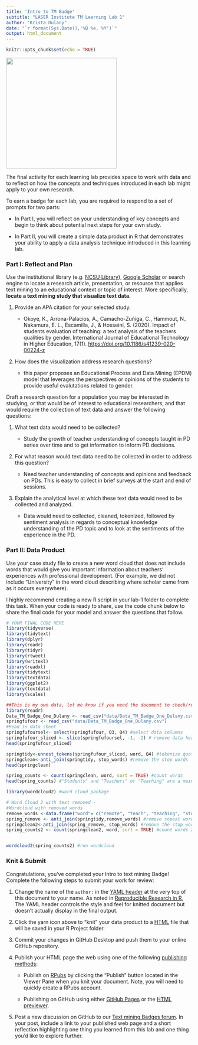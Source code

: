 ```yaml
---
title: 'Intro to TM Badge'
subtitle: "LASER Institute TM Learning Lab 1"
author: "Krista Dulany"
date: "`r format(Sys.Date(),'%B %e, %Y')`"
output: html_document
---
```


```r
knitr::opts_chunk$set(echo = TRUE)
```

![](img/tmb.png){width="300"}

The final activity for each learning lab provides space to work with data and to reflect on how the concepts and techniques introduced in each lab might apply to your own research.

To earn a badge for each lab, you are required to respond to a set of prompts for two parts: 

-   In Part I, you will reflect on your understanding of key concepts and begin to think about potential next steps for your own study.

-   In Part II, you will create a simple data product in R that demonstrates your ability to apply a data analysis technique introduced in this learning lab.

### Part I: Reflect and Plan

Use the institutional library (e.g. [NCSU Library](https://www.lib.ncsu.edu/#articles)), [Google Scholar](https://scholar.google.com/) or search engine to locate a research article, presentation, or resource that applies text mining to an educational context or topic of interest. More specifically, **locate a text mining study that visualize text data.**

1.  Provide an APA citation for your selected study.

    -   Okoye, K., Arrona-Palacios, A., Camacho-Zuñiga, C., Hammout, N., Nakamura, E. L., Escamilla, J., & Hosseini, S. (2020). Impact of students evaluation of teaching: a text analysis of the teachers qualities by gender. International Journal of Educational Technology in Higher Education, 17(1). <https://doi.org/10.1186/s41239-020-00224-z>

2.  How does the visualization address research questions?

    -   this paper proposes an Educational Process and Data Mining (EPDM) model that leverages the perspectives or opinions of the students to provide useful evalutations related to gender.

Draft a research question for a population you may be interested in studying, or that would be of interest to educational researchers, and that would require the collection of text data and answer the following questions:

1.  What text data would need to be collected?

    -   Study the growth of teacher understanding of concepts taught in PD series over time and to get information to inform PD decisions.

2.  For what reason would text data need to be collected in order to address this question?

    -   Need teacher understanding of concepts and opinions and feedback on PDs. This is easy to collect in brief surveys at the start and end of sessions.

3.  Explain the analytical level at which these text data would need to be collected and analyzed.

    -   Data would need to collected, cleaned, tokenized, followed by sentiment analysis in regards to conceptual knowledge understanding of the PD topic and to look at the sentiments of the experience in the PD.

### Part II: Data Product

Use your case study file to create a new word cloud that does not include words that would give you important information about teachers' experiences with professional development. (For example, we did not include "University" in the word cloud describing where scholar came from as it occurs everywhere).

I highly recommend creating a new R script in your lab-1 folder to complete this task. When your code is ready to share, use the code chunk below to share the final code for your model and answer the questions that follow.

```r
# YOUR FINAL CODE HERE
library(tidyverse)
library(tidytext)
library(dplyr)
library(readr)
library(tidyr)
library(rtweet)
library(writexl)
library(readxl)
library(tidytext)
library(textdata)
library(ggplot2)
library(textdata)
library(scales)

##This is my own data, let me know if you need the document to check/run
library(readr)
Data_TM_Badge_One_Dulany <- read_csv("data/Data_TM_Badge_One_Dulany.csv")
springfufour <- read_csv("data/Data_TM_Badge_One_Dulany.csv")
#Read in data sheet
springfufoursel<- select(springfufour, Q3, Q4) #select data columns
springfufour_sliced <- slice(springfufoursel, -1, -2) # remove data headers rows 1+2 from qualtrics data
head(springfufour_sliced)

springtidy<-unnest_tokens(springfufour_sliced, word, Q4) #tokenize quotes
springclean<-anti_join(springtidy, stop_words) #remove the stop words
head(springclean)

spring_counts <- count(springclean, word, sort = TRUE) #count words
head(spring_counts) #"Students" and "Teachers" or "Teaching" are a main words that are taking focus in the word cloud and are a words that can be removed

library(wordcloud2) #word cloud package

```

```r
# Word Cloud 2 with text removed - 
#Wordcloud with removed words
remove_words <-data.frame("word"= c("remote", "teach", "teaching", "students"))
spring_remove <- anti_join(springtidy,remove_words) #remove repeat words
springclean2<-anti_join(spring_remove, stop_words) #remove the stop words 2
spring_counts2 <- count(springclean2, word, sort = TRUE) #count words 2


wordcloud2(spring_counts2) #run wordcloud

```

### Knit & Submit

Congratulations, you've completed your Intro to text mining Badge! Complete the following steps to submit your work for review:

1.  Change the name of the `author:` in the [YAML header](https://monashdatafluency.github.io/r-rep-res/yaml-header.html) at the very top of this document to your name. As noted in [Reproducible Research in R](https://monashdatafluency.github.io/r-rep-res/index.html), The YAML header controls the style and feel for knitted document but doesn't actually display in the final output.

2.  Click the yarn icon above to "knit" your data product to a [HTML](https://bookdown.org/yihui/rmarkdown/html-document.html) file that will be saved in your R Project folder.

3.  Commit your changes in GitHub Desktop and push them to your online GitHub repository.

4.  Publish your HTML page the web using one of the following [publishing methods](https://rpubs.com/cathydatascience/518692):

    -   Publish on [RPubs](https://rpubs.com) by clicking the "Publish" button located in the Viewer Pane when you knit your document. Note, you will need to quickly create a RPubs account.

    -   Publishing on GitHub using either [GitHub Pages](https://pages.github.com) or the [HTML previewer](http://htmlpreview.github.io).

5.  Post a new discussion on GitHub to our [Text mining Badges forum](https://github.com/orgs/laser-institute/teams/network-analysis/discussions/3). In your post, include a link to your published web page and a short reflection highlighting one thing you learned from this lab and one thing you'd like to explore further.
